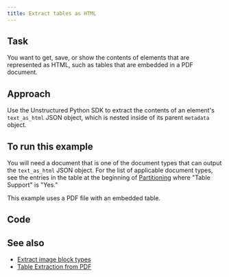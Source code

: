 ```yaml
---
title: Extract tables as HTML
---
```


## Task

You want to get, save, or show the contents of elements that are represented as HTML, such as tables that are embedded in a PDF document.

## Approach

Use the Unstructured Python SDK to extract the contents of an element's `text_as_html` JSON object, which is nested inside of its parent `metadata` object.

## To run this example

You will need a document that is one of the document types that can output the `text_as_html` JSON object. For the list of applicable document types, see the entries in the table at the beginning of [Partitioning](/open-source/core-functionality/partitioning) where "Table Support" is "Yes."

This example uses a PDF file with an embedded table.


<SharedAPIKeyURL />

## Code


<ExtractImageBlockTypesPy />

## See also 

- [Extract image block types](/api-reference/how-to/extract-image-block-types)
- [Table Extraction from PDF](/examplecode/codesamples/apioss/table-extraction-from-pdf)